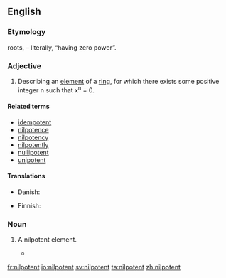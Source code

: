 ==English==

===Etymology===
{{etyl|la|en}} roots, {{compound|nil|potent|t1=not any|t2=having power|lang=en}} – literally, “having zero power”.

===Adjective===
{{en-adj|-}}
{{wikipedia}}

# {{context|mathematics|lang=en}} Describing an [[element]] of a [[ring]], for which there exists some positive integer n such that x<sup>n</sup> = 0.

====Related terms====
* [[idempotent]]
* [[nilpotence]]
* [[nilpotency]]
* [[nilpotently]]
* [[nullipotent]]
* [[unipotent]]

====Translations====
{{trans-top|math}}
* Danish: {{t|da|nilpotent}}
{{trans-mid}}
* Finnish: {{t|fi|nilpotentti}}
{{trans-bottom}}

===Noun===
{{en-noun}}

# {{cx|math|lang=en}} A nilpotent element.
#* {{quote-journal|year=2015|date=|author=Garret Sobczyk|title=Part I: Vector Analysis of Spinors|journal=arXiv|url=http://arxiv.org/abs/1507.06608|doi=|volume=|issue=|pages=
|passage=The so-called spinor algebra of C(2), the language of the quantum mechanics, is formulated in terms of the idempotents and '''nilpotents''' of the geometric algebra of space, including its beautiful representation on the Riemann sphere, and a new proof of the Heisenberg uncertainty principle.}}

[[fr:nilpotent]]
[[io:nilpotent]]
[[sv:nilpotent]]
[[ta:nilpotent]]
[[zh:nilpotent]]
